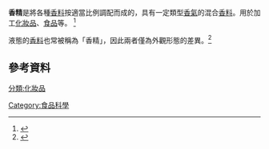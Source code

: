 {{multiple issues|
{{refimprove|time=2018-1-1}}
{{expert|time=2016-6-1}}
{{expand|time=2016-7-24}}
}}
'''香精'''是將各種[[香料|香料]]按適當比例調配而成的，具有一定類型[[香氣|香氣]]的混合[[香料|香料]]。用於加工[[化妝品|化妝品]]、[[食品|食品]]等。 <ref>{{Cite web |url=http://www.guoxuedashi.com/hydcd/tw_160016o.html |title=教育部國語辭典 |access-date=2016-06-01 |archive-url=https://web.archive.org/web/20160807230200/http://www.guoxuedashi.com/hydcd/tw_160016o.html |archive-date=2016-08-07 |dead-url=yes }}</ref>

液態的[[香料|香料]]也常被稱為「香精」，因此兩者僅為外觀形態的差異。<ref>{{cite book | title = 食品安全與香料、色素及防腐劑 | page = 29 | publisher = 義美聯合電子商務 | location = 台北 | url = https://books.google.com.hk/books?id=7ZZwAgAAQBAJ&pg=PA29&dq=%22%E9%A6%99%E7%B2%BE%22+%22%E9%A6%99%E6%96%99%22&hl=en&sa=X&redir_esc=y#v=onepage&q=%22%E9%A6%99%E7%B2%BE%22%20%22%E9%A6%99%E6%96%99%22&f=false }}</ref>

==參考資料==
{{reflist}}
{{food-stub}}

[[Category:食品科學|Category:食品科學]]
[[分類:化妝品|分類:化妝品]]